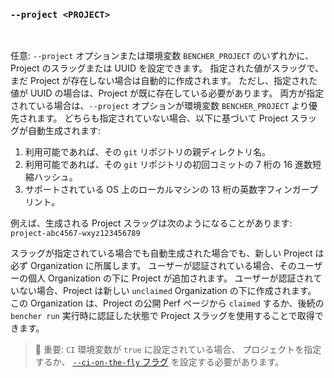 ### `--project <PROJECT>`

<br />

任意: `--project` オプションまたは環境変数 `BENCHER_PROJECT` のいずれかに、Project のスラッグまたは UUID を設定できます。
指定された値がスラッグで、まだ Project が存在しない場合は自動的に作成されます。
ただし、指定された値が UUID の場合は、Project が既に存在している必要があります。
両方が指定されている場合は、`--project` オプションが環境変数 `BENCHER_PROJECT` より優先されます。
どちらも指定されていない場合、以下に基づいて Project スラッグが自動生成されます:

1. 利用可能であれば、その `git` リポジトリの親ディレクトリ名。
2. 利用可能であれば、その `git` リポジトリの初回コミットの 7 桁の 16 進数短縮ハッシュ。
3. サポートされている OS 上のローカルマシンの 13 桁の英数字フィンガープリント。

例えば、生成される Project スラッグは次のようになることがあります: `project-abc4567-wxyz123456789`

スラッグが指定されている場合でも自動生成された場合でも、新しい Project は必ず Organization に所属します。
ユーザーが認証されている場合、そのユーザーの個人 Organization の下に Project が追加されます。
ユーザーが認証されていない場合、Project は新しい `unclaimed` Organization の下に作成されます。
この Organization は、Project の公開 Perf ページから `claimed` するか、後続の `bencher run` 実行時に認証した状態で Project スラッグを使用することで取得できます。

> 🐰 重要: `CI` 環境変数が `true` に設定されている場合、
> プロジェクトを指定するか、
> [`--ci-on-the-fly` フラグ][ci on the fly] を設定する必要があります。

[ci on the fly]: #--ci-on-the-fly
